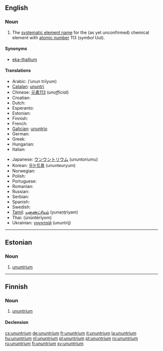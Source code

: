 ==English==
{{elements|Uut|copernicium|Cn|ununquadium|Uuq}}

===Noun===
{{en-noun|-}}
{{wikipedia}}

# {{element}} The [[systematic element name]] for the (as yet unconfirmed) chemical element with [[atomic number]] 113 (''symbol'' Uut).

====Synonyms====
* [[eka-thallium]]

====Translations====
{{trans-top|chemical element}}
* Arabic: {{Arab|[[أنون تريوم]]}} (’unun tríiyum) {{m}}
* [[Catalan]]: [[ununtri]] {{m}}
* Chinese: [[元素113]] (''unofficial'')
* Croatian: {{t+|hr|ununtrij|m}}
* Dutch: {{t+|nl|ununtrium|n}}
* Esperanto: {{t-|eo|ununtrio|xs=Esperanto}}
* Estonian: {{t-|et|ununtrium}}
* Finnish: {{t+|fi|ununtrium}}
* French: {{t+|fr|ununtrium|m}}
* [[Galician]]: [[ununtrio]] {{m}}
* German: {{t+|de|Ununtrium|n}}
* Greek: {{t|el|ουνουντριος|n|tr=ounountrios}}
* Hungarian: {{t+|hu|ununtrium}}
* Italian: {{t-|it|ununtrio|m}}
{{trans-mid}}
* Japanese: [[ウンウントリウム]] (ununtoriumu)
* Korean: [[우눈트륨]] (ununteuryum)
* Norwegian: {{t-|no|ununtrium}}
* Polish: {{t+|pl|ununtrium|m}}
* Portuguese: {{t+|pt|ununtrio|m}}
* Romanian: {{t+|ro|ununtriu|n}}
* Russian: {{t-|ru|унунтрий|m|tr=unúntrij}}
* Serbian: {{t-|sr|унунтријум|m|tr=[[ununtrijum]]|sc=Cyrl}}
* Spanish: {{t+|es|ununtrio|m}}
* Swedish: {{t+|sv|ununtrium}}
* [[Tamil]]: [[யுனண்ட்ரியம்]] (yunaņţriyam)
* Thai: {{Thai|[[อูนอูนเทรียม]]}} (ūnūntērīyom)
* Ukrainian: [[унунтрій]] (ununtrij) {{m}}
{{trans-bottom}}

----

==Estonian==

===Noun===
{{infl|et|noun}}

# {{element|lang=et}} [[#English|ununtrium]]

----

==Finnish==
{{wikipedia|lang=fi}}

===Noun===
{{infl|fi|noun}}

# {{element|lang=fi}} [[#English|ununtrium]]

====Declension====
{{fi-decl-tuoli|ununtrium|np=1}}

[[cs:ununtrium]]
[[de:ununtrium]]
[[fr:ununtrium]]
[[it:ununtrium]]
[[la:ununtrium]]
[[hu:ununtrium]]
[[nl:ununtrium]]
[[pl:ununtrium]]
[[pt:ununtrium]]
[[ro:ununtrium]]
[[ru:ununtrium]]
[[fi:ununtrium]]
[[sv:ununtrium]]